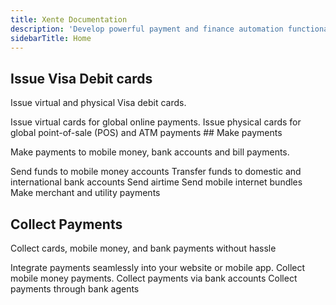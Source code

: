 ```yaml
---
title: Xente Documentation
description: 'Develop powerful payment and finance automation functionality for your business'
sidebarTitle: Home
---
```


## Issue Visa Debit cards

Issue virtual and physical Visa debit cards.

<CardGroup cols={2}>
  <Card
    title="Issue virtual cards"
    icon="cc-visa"
    href="/visa-cards/virtual"
  >
    Issue virtual cards for global online payments.
  </Card>
  <Card
    title="Issue physical cards"
    icon="credit-card-front"
    href="/visa-cards/physical"
  >
   Issue physical cards for global point-of-sale (POS) and ATM payments
  </Card>
   
</CardGroup>
## Make payments

Make payments to mobile money, bank accounts and bill payments.

<CardGroup cols={2}>
  <Card
    title="Mobile money"
    icon="mobile"
    href="/make-payments/mobilemoney"
  >
    Send funds to mobile money accounts
  </Card>
   <Card
    title="Bank transfers"
    icon="building-columns"
    href="/make-payments/bank"
  >
    Transfer funds to domestic and international bank accounts
  </Card>
   <Card
    title="Airtime"
    icon="mobile-retro"
    href="/make-payments/airtime"
  >
    Send airtime
  </Card>
   <Card
    title="Internet"
    icon="mobile-signal-out"
    href="/make-payments/mobileinternet"
  >
    Send mobile internet bundles
  </Card>
   <Card
    title="Bill Payments"
    icon="file-invoice"
    href="/make-payments/billpay"
  >
    Make merchant and utility payments
  </Card>
   
</CardGroup>

## Collect Payments

Collect cards, mobile money, and bank payments without hassle

<CardGroup cols={2}>
  <Card
    title="Checkout"
    icon="browser"
    href="/collect-payments/checkout"
  >
    Integrate payments seamlessly into your website or mobile app.
  </Card>
  <Card
    title="Mobile Money"
    icon="sd-card"
    href="/collect-payments/mobilemoney"
  >
    Collect mobile money payments.
  </Card>
  <Card
    title="Bank"
    icon="vault"
    href="/collect-payments/bank"
  >
    Collect payments via bank accounts
  </Card>
  <Card
    title="Agent Banking"
    icon="id-card"
    href="/collect-payments/agentbank"
  >
    Collect payments through bank agents
  </Card>
</CardGroup>
